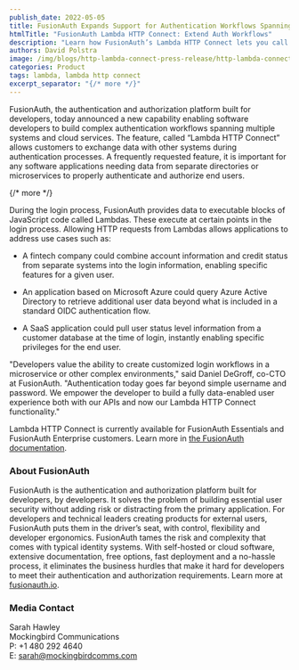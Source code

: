 ```yaml
---
publish_date: 2022-05-05 
title: FusionAuth Expands Support for Authentication Workflows Spanning Multiple Systems
htmlTitle: "FusionAuth Lambda HTTP Connect: Extend Auth Workflows"
description: "Learn how FusionAuth’s Lambda HTTP Connect lets you call external APIs during login. Ideal for integrating microservices, directories, or cloud services in auth flows."
authors: David Polstra
image: /img/blogs/http-lambda-connect-press-release/http-lambda-connect.png
categories: Product
tags: lambda, lambda http connect
excerpt_separator: "{/* more */}"
---
```


FusionAuth, the authentication and authorization platform built for developers, today announced a new capability enabling software developers to build complex authentication workflows spanning multiple systems and cloud services. The feature, called “Lambda HTTP Connect” allows customers to exchange data with other systems during authentication processes. A frequently requested feature, it is important for any software applications needing data from separate directories or microservices to properly authenticate and authorize end users.  

{/* more */}

During the login process, FusionAuth provides data to executable blocks of JavaScript code called Lambdas. These execute at certain points in the login process. Allowing HTTP requests  from Lambdas allows applications to address use cases such as: 

* A fintech company could combine account information and credit status from separate systems into the login information, enabling specific features for a given  user. 

* An application based on Microsoft Azure could query Azure Active Directory to retrieve additional user data beyond what is included in a standard OIDC authentication flow. 

* A SaaS application could pull user status level information from a customer database at the time of login, instantly enabling specific privileges for the end user. 

"Developers value the ability to create customized login workflows in a microservice or other complex environments," said Daniel DeGroff, co-CTO at FusionAuth. "Authentication today goes far beyond simple username and password. We empower the developer to build a fully data-enabled user experience both with our APIs and now our Lambda HTTP Connect  functionality."

Lambda HTTP Connect is currently available for FusionAuth Essentials and FusionAuth Enterprise customers. Learn more in [the FusionAuth documentation](/docs/extend/code/lambdas/#using-lambda-http-connect).

### About FusionAuth

FusionAuth is the authentication and authorization platform built for developers, by developers. It solves the problem of building essential user security without adding risk or distracting from the primary application. For developers and technical leaders creating products for external users, FusionAuth puts them in the driver’s seat, with control, flexibility and developer ergonomics. FusionAuth tames the risk and complexity that comes with typical identity systems. With self-hosted or cloud software, extensive documentation, free options, fast deployment and a no-hassle process, it eliminates the business hurdles that make it hard for developers to meet their authentication and authorization requirements. Learn more at [fusionauth.io](/). 

### Media Contact

Sarah Hawley  
Mockingbird Communications  
P: +1 480 292 4640  
E: sarah@mockingbirdcomms.com



